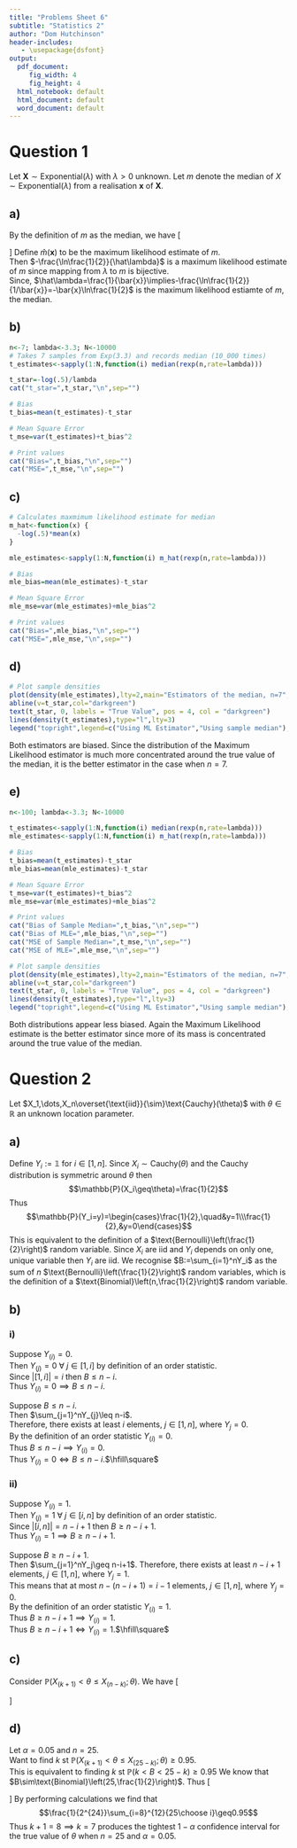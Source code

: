 ```yaml
---
title: "Problems Sheet 6"
subtitle: "Statistics 2"
author: "Dom Hutchinson"
header-includes:
   - \usepackage{dsfont}
output:
  pdf_document: 
     fig_width: 4
     fig_height: 4
  html_notebook: default
  html_document: default
  word_document: default
---
```


# Question 1
Let $\textbf{X}\sim\text{Exponential}(\lambda)$ with $\lambda>0$ unknown.
Let $m$ denote the median of $X\sim\text{Exponential}(\lambda)$ from a realisation $\textbf{x}$ of $\textbf{X}$.

## a)
By the definition of $m$ as the median, we have
\[\begin{array}{rrcl}
&\mathbb{P}(X\leq m)&=&\frac{1}{2}\\
\implies&1-e^{-\lambda m}&=&\frac{1}{2}\\
\implies&e^{-\lambda m}&=&\frac{1}{2}\\
\implies&-\lambda m&=&\ln\frac{1}{2}\\
\implies&m&=&-\frac{\ln\frac{1}{2}}{\lambda}\\
&&=&\frac{1}{\lambda}\ln2
\end{array}\]
Define $\hat{m}(\textbf{x})$ to be the maximum likelihood estimate of $m$.\
Then $-\frac{\ln\frac{1}{2}}{\hat\lambda}$ is a maximum likelihood estimate of $m$ since mapping from $\lambda$ to $m$ is bijective.\
Since, $\hat\lambda=\frac{1}{\bar{x}}\implies-\frac{\ln\frac{1}{2}}{1/\bar{x}}=-\bar{x}\ln\frac{1}{2}$ is the maximum likelihood estiamte of $m$, the median.

## b)
```r
n<-7; lambda<-3.3; N<-10000
# Takes 7 samples from Exp(3.3) and records median (10_000 times)
t_estimates<-sapply(1:N,function(i) median(rexp(n,rate=lambda)))

t_star=-log(.5)/lambda
cat("t_star=",t_star,"\n",sep="")

# Bias
t_bias=mean(t_estimates)-t_star

# Mean Square Error
t_mse=var(t_estimates)+t_bias^2

# Print values
cat("Bias=",t_bias,"\n",sep="")
cat("MSE=",t_mse,"\n",sep="")
```

## c)
```r
# Calculates maxmimum likelihood estimate for median
m_hat<-function(x) {
  -log(.5)*mean(x)
}

mle_estimates<-sapply(1:N,function(i) m_hat(rexp(n,rate=lambda)))

# Bias
mle_bias=mean(mle_estimates)-t_star

# Mean Square Error
mle_mse=var(mle_estimates)+mle_bias^2

# Print values
cat("Bias=",mle_bias,"\n",sep="")
cat("MSE=",mle_mse,"\n",sep="")
```

## d)
```r
# Plot sample densities
plot(density(mle_estimates),lty=2,main="Estimators of the median, n=7",xlab="Values of Median")
abline(v=t_star,col="darkgreen")
text(t_star, 0, labels = "True Value", pos = 4, col = "darkgreen")
lines(density(t_estimates),type="l",lty=3)
legend("topright",legend=c("Using ML Estimator","Using sample median"),lty=c(2,3),cex=.5)
```

Both estimators are biased. Since the distribution of the Maximum Likelihood estimator is much more concentrated around the true value of the median, it is the better estimator in the case when $n=7$.

## e)
```r
n<-100; lambda<-3.3; N<-10000

t_estimates<-sapply(1:N,function(i) median(rexp(n,rate=lambda)))
mle_estimates<-sapply(1:N,function(i) m_hat(rexp(n,rate=lambda)))

# Bias
t_bias=mean(t_estimates)-t_star
mle_bias=mean(mle_estimates)-t_star

# Mean Square Error
t_mse=var(t_estimates)+t_bias^2
mle_mse=var(mle_estimates)+mle_bias^2

# Print values
cat("Bias of Sample Median=",t_bias,"\n",sep="")
cat("Bias of MLE=",mle_bias,"\n",sep="")
cat("MSE of Sample Median=",t_mse,"\n",sep="")
cat("MSE of MLE=",mle_mse,"\n",sep="")

# Plot sample densities
plot(density(mle_estimates),lty=2,main="Estimators of the median, n=7",xlab="Values of Median")
abline(v=t_star,col="darkgreen")
text(t_star, 0, labels = "True Value", pos = 4, col = "darkgreen")
lines(density(t_estimates),type="l",lty=3)
legend("topright",legend=c("Using ML Estimator","Using sample median"),lty=c(2,3),cex=.5)
```

Both distributions appear less biased. Again the Maximum Likelihood estimate is the better estimator since more of its mass is concentrated around the true value of the median.

# Question 2
Let $X_1,\dots,X_n\overset{\text{iid}}{\sim}\text{Cauchy}(\theta)$ with $\theta\in\mathbb{R}$ an unknown location parameter.

## a)
Define $Y_i:=\mathds{1}$ for $i\in[1,n]$.
Since $X_i\sim\text{Cauchy}(\theta)$ and the Cauchy distribution is symmetric around $\theta$ then
$$\mathbb{P}(X_i\geq\theta)=\frac{1}{2}$$
Thus
$$\mathbb{P}(Y_i=y)=\begin{cases}\frac{1}{2},\quad&y=1\\\frac{1}{2},&y=0\end{cases}$$
This is equivalent to the definition of a $\text{Bernoulli}\left(\frac{1}{2}\right)$ random variable.
Since $X_i$ are iid and $Y_i$ depends on only one, unique variable then $Y_i$ are iid.
We recognise $B:=\sum_{i=1}^nY_i$ as the sum of $n$ $\text{Bernoulli}\left(\frac{1}{2}\right)$ random variables, which is the definition of a $\text{Binomial}\left(n,\frac{1}{2}\right)$ random variable.

## b)
### i)
Suppose $Y_{(i)}=0$.\
Then $Y_{(j)}=0\ \forall\ j\in[1,i]$ by definition of an order statistic.\
Since $|[1,i]|=i$ then $B\leq n-i$.\
Thus $Y_{(i)}=0\implies B\leq n-i$.

Suppose $B\leq n-i$.\
Then $\sum_{j=1}^nY_{j}\leq n-i$.\
Therefore, there exists at least $i$ elements, $j\in[1,n]$, where $Y_{j}=0$.\
By the definition of an order statistic $Y_{(i)}=0$.\
Thus $B\leq n-i\implies Y_{(i)}=0$.\
Thus $Y_{(i)}=0\Longleftrightarrow B\leq n-i$.$\hfill\square$

### ii)
Suppose $Y_{(i)}=1$.\
Then $Y_{(j)}=1\ \forall\ j\in[i,n]$ by definition of an order statistic.\
Since $|[i,n]|=n-i+1$ then $B\geq n-i+1$.\
Thus $Y_{(i)}=1\implies B\geq n-i+1$.

Suppose $B\geq n-i+1$.\
Then $\sum_{j=1}^nY_j\geq n-i+1$.
Therefore, there exists at least $n-i+1$ elements, $j\in[1,n]$, where $Y_j=1$.\
This means that at most $n-(n-i+1)=i-1$ elements, $j\in[1,n]$, where $Y_j=0$.\
By the definition of an order statistic $Y_{(i)}=1$.\
Thus $B\geq n-i+1\implies Y_{(i)}=1$.\
Thus $B\geq n-i+1\Longleftrightarrow Y_{(i)}=1$.$\hfill\square$

## c)
Consider $\mathbb{P}(X_{(k+1)}<\theta\leq X_{(n-k)};\theta)$. We have
\[\begin{array}{rcl}
\mathbb{P}(X_{(k+1)}<\theta\leq X_{(n-k)};\theta)&\equiv&\mathbb{P}(X_{(k+1)}<\theta,\theta\leq X_{(n-k)};\theta)\\
&\equiv&\mathbb{P}(Y_{(k+1)}-0,Y_{(n-k)}=1)\\
&\equiv&\mathbb{P}(B\leq n-(k+1),B\geq n-(n-k)+1)\\
&\equiv&\mathbb{P}(B\leq n-k+1,B\geq k+1)\\
&\equiv&\mathbb{P}(k+1\leq B\leq n-k+1)\\
&\equiv&\mathbb{P}(k<B<n-k)\text{ since }B\text{ is discrete}
\end{array}\]

## d)
Let $\alpha=0.05$ and $n=25$.\
Want to find $k$ st $\mathbb{P}(X_{(k+1)}<\theta\leq X_{(25-k)};\theta)\geq0.95$.\
This is equivalent to finding $k$ st $\mathbb{P}(k<B<25-k)\geq0.95$
We know that $B\sim\text{Binomial}\left(25,\frac{1}{2}\right)$. Thus
\[\begin{array}{rcl}
0.95&\leq&\mathbb{P}(k<B<25-k)\\
&=&\mathbb{P}(k+1\leq B\leq24-k)\\
&=&\sum_{i=k+1}^{24-k}\mathbb{P}(B=i)\\
&=&\sum_{i=k+1}^{24-k}{25\choose i}\left(\frac{1}{2}\right)^i\left(\frac{1}{2}\right)^{25-i}\\
&=&\frac{1}{2^{25}}\sum_{i=k+1}^{24-k}{25\choose i}\\
&=&\frac{2}{2^{25}}\sum_{i=k+1}^{12}{25\choose i}\text{ by symmetry}
\end{array}\]
By performing calculations we find that
$$\frac{1}{2^{24}}\sum_{i=8}^{12}{25\choose i}\geq0.95$$
Thus $k+1=8\implies k=7$ produces the tightest $1-\alpha$ confidence interval for the true value of $\theta$ when $n=25$ and $\alpha=0.05$.